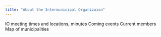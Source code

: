 ```yaml
---
title: "About the Intermunicipal Organizaion"
---
```


IO meeting times and locations, minutes
Coming events
Current members
Map of municipalities